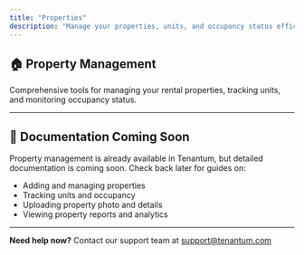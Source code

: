 ```yaml
---
title: "Properties"
description: "Manage your properties, units, and occupancy status efficiently."
---
```


## 🏠 Property Management

Comprehensive tools for managing your rental properties, tracking units, and monitoring occupancy status.

---

## 🚧 Documentation Coming Soon

Property management is already available in Tenantum, but detailed documentation is coming soon. Check back later for guides on:

- Adding and managing properties
- Tracking units and occupancy
- Uploading property photo and details
- Viewing property reports and analytics

---

**Need help now?** Contact our support team at [support@tenantum.com](mailto:support@tenantum.com)
